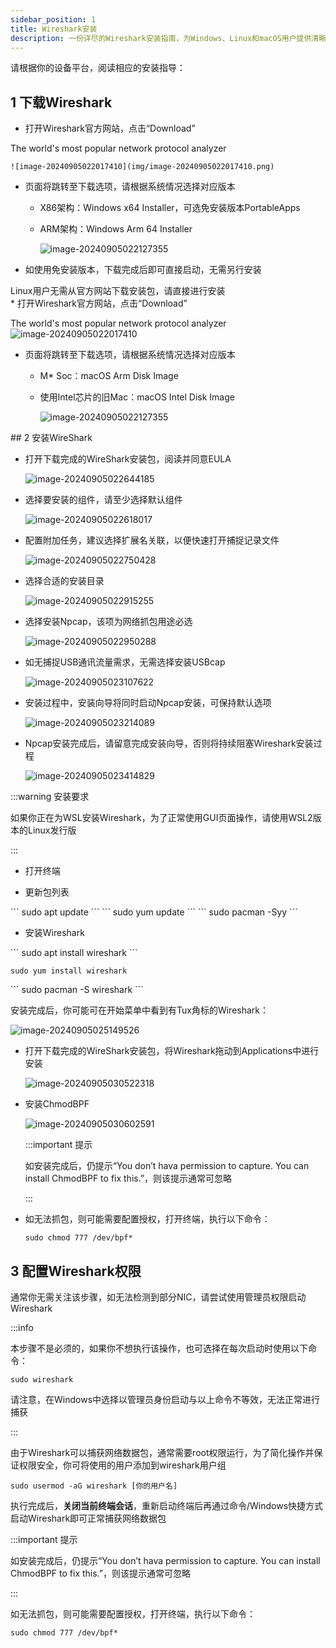 ```yaml
---
sidebar_position: 1
title: Wireshark安装
description: 一份详尽的Wireshark安装指南，为Windows、Linux和macOS用户提供清晰的下载与安装指导。文档引导用户访问Wireshark官网，根据不同系统架构选择合适的安装包，并对安装过程中的关键步骤和注意事项进行了详细说明，旨在帮助用户顺利完成安装。
---
```


请根据你的设备平台，阅读相应的安装指导：

## 1 下载Wireshark
<Tabs className="unique-tabs"  groupId="operating-systems">
  <TabItem value="Windows">

* 打开Wireshark官方网站，点击“Download”

<LinkCard title="Wireshark官方网站" url="https://www.wireshark.org/"  icon="https://www.wireshark.org/assets/icons/wireshark-fin@2x.png">The world's most popular network protocol analyzer</LinkCard>
<br/>

    ![image-20240905022017410](img/image-20240905022017410.png)

* 页面将跳转至下载选项，请根据系统情况选择对应版本
  * X86架构：Windows x64 Installer，可选免安装版本PortableApps

  * ARM架构：Windows Arm 64 Installer

    ![image-20240905022127355](img/image-20240905022127355.png)

* 如使用免安装版本，下载完成后即可直接启动，无需另行安装

</TabItem>
<TabItem value="Linux">
Linux用户无需从官方网站下载安装包，请直接进行安装

</TabItem>
<TabItem value="macOS">
<Alert
message="该文档存在待解决问题"
type="warning"
showIcon
description="由于助教没有macOS设备，无法测试教程的有效性，如遇到问题请联系助教更正，感谢理解"
/>
<br/>
* 打开Wireshark官方网站，点击“Download”

<LinkCard title="Wireshark官方网站" url="https://www.wireshark.org/"   icon="https://www.wireshark.org/assets/icons/wireshark-fin@2x.png">The world's most popular network protocol analyzer</LinkCard>
<br/>
  ![image-20240905022017410](img/image-20240905022017410.png)

* 页面将跳转至下载选项，请根据系统情况选择对应版本
  * M* Soc：macOS Arm Disk Image

  * 使用Intel芯片的旧Mac：macOS Intel Disk Image

    ![image-20240905022127355](img/image-20240905022127355.png)

</TabItem>
</Tabs>
##  2 安装WireShark

<Tabs className="unique-tabs"  groupId="operating-systems">
  <TabItem value="Windows">

* 打开下载完成的WireShark安装包，阅读并同意EULA

  ![image-20240905022644185](img/image-20240905022644185.png)

* 选择要安装的组件，请至少选择默认组件

  ![image-20240905022618017](img/image-20240905022618017.png)

* 配置附加任务，建议选择扩展名关联，以便快速打开捕捉记录文件

  ![image-20240905022750428](img/image-20240905022750428.png)

* 选择合适的安装目录

  ![image-20240905022915255](img/image-20240905022915255.png)

* 选择安装Npcap，该项为网络抓包用途必选

  ![image-20240905022950288](img/image-20240905022950288.png)

* 如无捕捉USB通讯流量需求，无需选择安装USBcap

  ![image-20240905023107622](img/image-20240905023107622.png)

* 安装过程中，安装向导将同时启动Npcap安装，可保持默认选项

  ![image-20240905023214089](img/image-20240905023214089.png)

* Npcap安装完成后，请留意完成安装向导，否则将持续阻塞Wireshark安装过程

  ![image-20240905023414829](img/image-20240905023414829.png)


</TabItem>
<TabItem value="Linux">

:::warning 安装要求

如果你正在为WSL安装Wireshark，为了正常使用GUI页面操作，请使用WSL2版本的Linux发行版

:::


* 打开终端

* 更新包列表

<Tabs className="unique-tabs"  groupId="operating-systems">
  <TabItem value="基于Debian(Ubuntu, Mint, Kali Linux等)">
    ```
    sudo apt update
    ```
  </TabItem>
  <TabItem value="基于Red Hat(Fedora, CentOS, RHEL等)">
    ```
    sudo yum update
    ```
  </TabItem>
    <TabItem value="基于Arch Linux">
  ```
  sudo pacman -Syy
  ```
  </TabItem>
</Tabs>

* 安装Wireshark

<Tabs className="unique-tabs"  groupId="distros">
  <TabItem value="基于Debian(Ubuntu, Mint, Kali Linux等)">
    ```
    sudo apt install wireshark
    ```
  </TabItem>
  <TabItem value="基于Red Hat(Fedora, CentOS, RHEL等)">

  ```
  sudo yum install wireshark
  ```
  </TabItem>
  <TabItem value="基于Arch Linux">
  ```
  sudo pacman -S wireshark
  ```
  </TabItem>
</Tabs>


安装完成后，你可能可在开始菜单中看到有Tux角标的Wireshark：

![image-20240905025149526](img/image-20240905025149526.png)

</TabItem>
<TabItem value="macOS">


* 打开下载完成的WireShark安装包，将Wireshark拖动到Applications中进行安装

  ![image-20240905030522318](img/image-20240905030522318.png)

* 安装ChmodBPF

  ![image-20240905030602591](img/image-20240905030602591.png)

  :::important 提示

  如安装完成后，仍提示“You don’t hava permission to capture. You can install ChmodBPF to fix this.”，则该提示通常可忽略

  :::

* 如无法抓包，则可能需要配置授权，打开终端，执行以下命令：

  ```
  sudo chmod 777 /dev/bpf*
  ```

</TabItem>
</Tabs>

## 3 配置Wireshark权限
<Tabs className="unique-tabs"  groupId="operating-systems">
  <TabItem value="Windows">

通常你无需关注该步骤，如无法检测到部分NIC，请尝试使用管理员权限启动Wireshark

</TabItem>
<TabItem value="Linux">

:::info

本步骤不是必须的，如果你不想执行该操作，也可选择在每次启动时使用以下命令：

```
sudo wireshark
```

请注意，在Windows中选择以管理员身份启动与以上命令不等效，无法正常进行捕获

:::

由于Wireshark可以捕获网络数据包，通常需要root权限运行，为了简化操作并保证权限安全，你可将使用的用户添加到wireshark用户组

```
sudo usermod -aG wireshark [你的用户名]
```

执行完成后，**关闭当前终端会话**，重新启动终端后再通过命令/Windows快捷方式启动Wireshark即可正常捕获网络数据包
</TabItem>
<TabItem value="macOS">


  :::important 提示

  如安装完成后，仍提示“You don’t hava permission to capture. You can install ChmodBPF to fix this.”，则该提示通常可忽略

  :::

如无法抓包，则可能需要配置授权，打开终端，执行以下命令：

  ```
  sudo chmod 777 /dev/bpf*
  ```

</TabItem>
</Tabs>